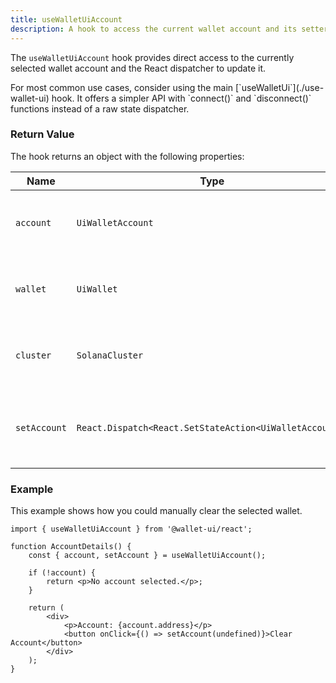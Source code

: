 ```yaml
---
title: useWalletUiAccount
description: A hook to access the current wallet account and its setter.
---
```



The `useWalletUiAccount` hook provides direct access to the currently selected wallet account and the React dispatcher to update it.

<Callout>
    For most common use cases, consider using the main [`useWalletUi`](./use-wallet-ui) hook. It offers a simpler API
    with `connect()` and `disconnect()` functions instead of a raw state dispatcher.
</Callout>

### Return Value

The hook returns an object with the following properties:

| Name         | Type                                                    | Description                                          |
| ------------ | ------------------------------------------------------- | ---------------------------------------------------- |
| `account`    | `UiWalletAccount`                                       | The currently selected wallet account.               |
| `wallet`     | `UiWallet`                                              | The wallet that the current account belongs to.      |
| `cluster`    | `SolanaCluster`                                         | The currently selected Solana cluster.               |
| `setAccount` | `React.Dispatch<React.SetStateAction<UiWalletAccount>>` | The React dispatcher to update the selected account. |

### Example

This example shows how you could manually clear the selected wallet.

```tsx
import { useWalletUiAccount } from '@wallet-ui/react';

function AccountDetails() {
    const { account, setAccount } = useWalletUiAccount();

    if (!account) {
        return <p>No account selected.</p>;
    }

    return (
        <div>
            <p>Account: {account.address}</p>
            <button onClick={() => setAccount(undefined)}>Clear Account</button>
        </div>
    );
}
```
